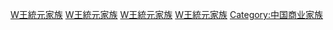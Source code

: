 [[Category:香港宁波人|W王統元家族]]
[[Category:香港家族|W王統元家族]]
[[Category:寧波商幫|W王統元家族]]
[[Category:中國王姓家族‎|W王統元家族]]
[[Category:中国商业家族|Category:中国商业家族]]